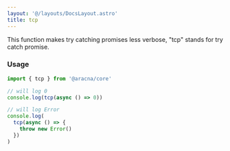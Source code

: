 ```yaml
---
layout: '@/layouts/DocsLayout.astro'
title: tcp
---
```


This function makes try catching promises less verbose, "tcp" stands for try catch promise.

### Usage

```ts
import { tcp } from '@aracna/core'

// will log 0
console.log(tcp(async () => 0))

// will log Error
console.log(
  tcp(async () => {
    throw new Error()
  })
)
```

